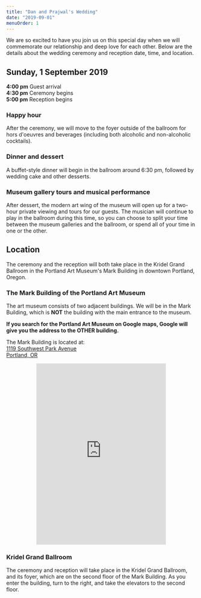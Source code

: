 ```yaml
---
title: "Dan and Prajwal's Wedding"
date: "2019-09-01"
menuOrder: 1
---
```



We are so excited to have you join us on this special day when we will commemorate our relationship
 and deep love for each other. Below are the details about the wedding ceremony and reception date, time, and location.

## Sunday, 1 September 2019
**4:00 pm** Guest arrival  
**4:30 pm** Ceremony begins  
**5:00 pm** Reception begins  

### Happy hour
After the ceremony, we will move to the foyer outside of the ballroom for hors d'oeuvres and beverages (including both
alcoholic and non-alcoholic cocktails). 

### Dinner and dessert
A buffet-style dinner will begin in the ballroom around 6:30 pm, followed by wedding cake and other desserts. 

### Museum gallery tours and musical performance 
After dessert, the modern art wing of the museum will open up for a 
two-hour private viewing and tours for our guests. The musician will continue to play in the ballroom during this time,
so you can choose to split your time between the museum galleries and the ballroom, or spend all of your time in one
or the other. 

## Location
The ceremony and the reception will both take place in the Kridel Grand Ballroom in the Portland Art Museum's 
Mark Building in downtown Portland, Oregon.

### The Mark Building of the Portland Art Museum
The art museum consists of two adjacent buildings. We will be in the Mark Building, which is **NOT** the building
with the main entrance to the museum. 

**If you search for the Portland Art Museum on Google maps, Google will give you the address to the OTHER building.**

The Mark Building is located at:  
<a href="https://goo.gl/maps/MDWm7KN37KdeypiLA">1119 Southwest Park Avenue<br />Portland, OR</a>

<div style="margin: 0 5rem;">
  <iframe src="https://www.google.com/maps/embed/v1/place?key=AIzaSyA4QP7mt6WrEwb30kiD1Js-U2juv254mXg&q=place_id:ChIJnX1J7hoKlVQR8YoQJgJW7xA&zoom=18" width="100%" height="480" frameBorder="0" scrolling="no"></iframe>
</div>
<MarkBuildingImage />

### Kridel Grand Ballroom  
The ceremony and reception will take place in the Kridel Grand Ballroom, and its foyer, which are on the second floor
of the Mark Building. As you enter the building, turn to the right, and take the elevators to the second floor.

<GrandBallroomImage />
